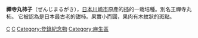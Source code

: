 {{Speciesbox
| image = Ozen-ji zenjimaru genboku.jpg
| image_caption = 禪寺丸柿原株
| genus = Diospyros
| species = kaki 'Zenjimaru'
}}
'''禪寺丸柿子'''（ぜんじまるがき），[[日本|日本]][[川崎市|川崎市]]原產的[[柿_(植物)|柿]]的一栽培種。別名王禪寺丸柿。 它被認為是日本最古老的甜柿。果實小而圓，果肉有木紋狀的斑點。

[[Category:水果|C]]
[[Category:柿树属|C]]
[[Category:登錄紀念物|Category:登錄紀念物]]
[[Category:麻生區|Category:麻生區]]